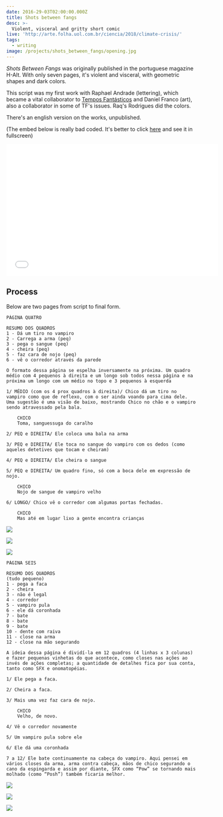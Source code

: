 ```yaml
---
date: 2016-29-03T02:00:00.000Z
title: Shots between fangs
desc: >-
  Violent, visceral and gritty short comic
live: 'http://arte.folha.uol.com.br/ciencia/2018/climate-crisis/'
tags:
  - writing
image: /projects/shots_between_fangs/opening.jpg
---
```


_Shots Between Fangs_ was originally published in the portuguese magazine H-Alt. With only seven pages, it's violent and visceral, with geometric shapes and dark colors.

This script was my first work with Raphael Andrade (lettering), which became a vital collaborator to [Tempos Fantásticos](/writing/tempos_fantasticos) and Daniel Franco (art), also a collaborator in some of TF's issues. Raq's Rodrigues did the colors.

There's an english version on the works, unpublished.

(The embed below is really bad coded. It's better to click [here](https://en.calameo.com/read/0045074141c19633d5e1e) and see it in fullscreen)

<iframe
  src="//v.calameo.com/?bkcode=0045074141c19633d5e1e&mode=viewer&view=book&page=22&showsharemenu=false"
  width="560"
  height="350"
  frameborder="0"
  scrolling="no"
  allowtransparency
  allowfullscreen
  style={{ margin: '0 auto' }}
></iframe>

## Process

Below are two pages from script to final form.

```
PÁGINA QUATRO

RESUMO DOS QUADROS
1 - Dá um tiro no vampiro
2 - Carrega a arma (peq)
3 - pega o sangue (peq)
4 - cheira (peq)
5 - faz cara de nojo (peq)
6 - vê o corredor através da parede

O formato dessa página se espelha inversamente na próxima. Um quadro médio com 4 pequenos à direita e um longo sob todos nessa página e na próxima um longo com um médio no topo e 3 pequenos à esquerda

1/ MÉDIO (com os 4 prox quadros à direita)/ Chico dá um tiro no vampiro como que de reflexo, com o ser ainda voando para cima dele. Uma sugestão é uma visão de baixo, mostrando Chico no chão e o vampiro sendo atravessado pela bala.

    CHICO
    Toma, sanguessuga do caralho

2/ PEQ e DIREITA/ Ele coloca uma bala na arma

3/ PEQ e DIREITA/ Ele toca no sangue do vampiro com os dedos (como aqueles detetives que tocam e cheiram)

4/ PEQ e DIREITA/ Ele cheira o sangue

5/ PEQ e DIREITA/ Um quadro fino, só com a boca dele em expressão de nojo.

    CHICO
    Nojo de sangue de vampiro velho

6/ LONGO/ Chico vê o corredor com algumas portas fechadas.

    CHICO
    Mas até em lugar lixo a gente encontra crianças
```

![](fangs-1.jpeg)

![](fangs-2.jpeg)

![](fangs-3.jpeg)

```
PÁGINA SEIS

RESUMO DOS QUADROS
(tudo pequeno)
1 - pega a faca
2 - cheira
3 - não é legal
4 - corredor
5 - vampiro pula
6 - ele dá coronhada
7 - bate
8 - bate
9 - bate
10 - dente com raiva
11 - close na arma
12 - close na mão segurando

A ideia dessa página é dividí-la em 12 quadros (4 linhas x 3 colunas) e fazer pequenas vinhetas do que acontece, como closes nas ações ao invés de ações completas; a quantidade de detalhes fica por sua conta, tanto como SFX e onomatopéias.

1/ Ele pega a faca.

2/ Cheira a faca.

3/ Mais uma vez faz cara de nojo.

    CHICO
    Velho, de novo.

4/ Vê o corredor novamente

5/ Um vampiro pula sobre ele

6/ Ele dá uma coronhada

7 a 12/ Ele bate continuamente na cabeça do vampiro. Aqui pensei em vários closes da arma, arma contra cabeça, mãos de chico segurando o cano da espingarda e assim por diante, SFX como “Pow” se tornando mais molhado (como “Posh”) também ficaria melhor.
```

![](/projects/shots_between_fangs/fangs-4.jpeg)

![](/projects/shots_between_fangs/fangs-5.jpeg)

![](/projects/shots_between_fangs/fangs-6.jpeg)
